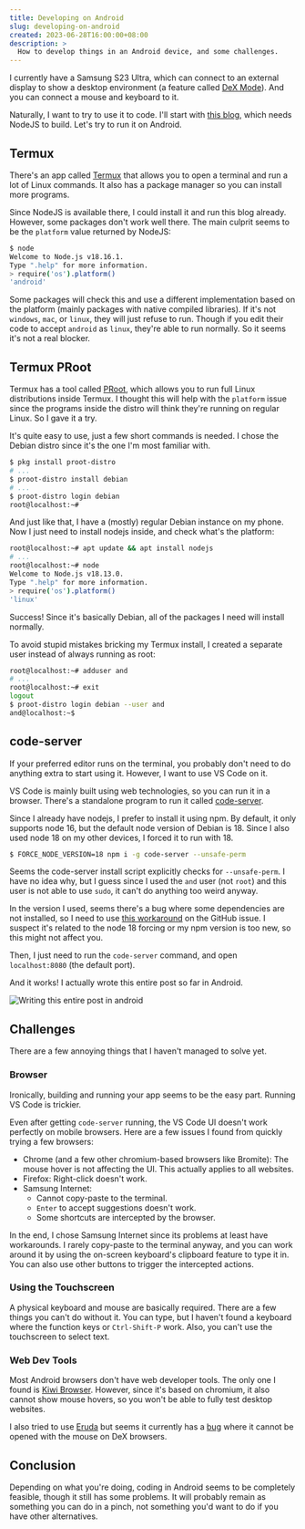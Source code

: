 ```yaml
---
title: Developing on Android
slug: developing-on-android
created: 2023-06-28T16:00:00+08:00
description: >
  How to develop things in an Android device, and some challenges.
---
```


<script>import postInAndroid from './post-in-android.jpg';</script>

I currently have a Samsung S23 Ultra, which can connect to an external display to show a desktop environment
(a feature called [DeX Mode](https://www.samsung.com/us/apps/dex/)).
And you can connect a mouse and keyboard to it.

Naturally, I want to try to use it to code. I'll start with [this blog](https://github.com/ishamf/site), which needs NodeJS to build. Let's try to run it on Android.

## Termux

There's an app called [Termux](https://termux.dev/) that allows you to open a terminal and run a lot of Linux commands. It also has a package manager so you can install more programs.

Since NodeJS is available there, I could install it and run this blog already. However, some packages don't work well there. The main culprit seems to be the `platform` value returned by NodeJS:

```sh
$ node
Welcome to Node.js v18.16.1.
Type ".help" for more information.
> require('os').platform()
'android'
```

Some packages will check this and use a different implementation based on the platform (mainly packages with native compiled libraries).
If it's not `windows`, `mac`, or `linux`, they will just refuse to run. Though if you edit their code to accept `android` as `linux`, they're able to run normally.
So it seems it's not a real blocker.

## Termux PRoot

Termux has a tool called [PRoot](https://wiki.termux.com/wiki/PRoot), which allows you to run full Linux distributions inside Termux.
I thought this will help with the `platform` issue since the programs inside the distro will think they're running on regular Linux.
So I gave it a try.

It's quite easy to use, just a few short commands is needed. I chose the Debian distro since it's the one I'm most familiar with.

```sh
$ pkg install proot-distro
# ...
$ proot-distro install debian
# ...
$ proot-distro login debian
root@localhost:~#
```

And just like that, I have a (mostly) regular Debian instance on my phone. Now I just need to install nodejs inside, and check what's the platform:

```sh
root@localhost:~# apt update && apt install nodejs
# ...
root@localhost:~# node
Welcome to Node.js v18.13.0.
Type ".help" for more information.
> require('os').platform()
'linux'
```

Success! Since it's basically Debian, all of the packages I need will install normally.

To avoid stupid mistakes bricking my Termux install, I created a separate user instead of always running as root:

```sh
root@localhost:~# adduser and
# ...
root@localhost:~# exit
logout
$ proot-distro login debian --user and
and@localhost:~$
```

## code-server

If your preferred editor runs on the terminal, you probably don't need to do anything extra to start using it.
However, I want to use VS Code on it.

VS Code is mainly built using web technologies, so you can run it in a browser. There's a standalone program to run it called [code-server](https://github.com/coder/code-server).

Since I already have nodejs, I prefer to install it using npm. By default, it only supports node 16, but the default node version of Debian is 18. Since I also used node 18 on my other devices, I forced it to run with 18.

```sh
$ FORCE_NODE_VERSION=18 npm i -g code-server --unsafe-perm
```

Seems the code-server install script explicitly checks for `--unsafe-perm`.
I have no idea why, but I guess since I used the `and` user (not `root`) and this user is not able to use `sudo`, it can't do anything too weird anyway.

In the version I used, seems there's a bug where some dependencies are not installed, so I need to use [this workaround](https://github.com/coder/code-server/issues/5530#issuecomment-1235752382)
on the GitHub issue. I suspect it's related to the node 18 forcing or my npm version is too new, so this might not affect you.

Then, I just need to run the `code-server` command, and open `localhost:8080` (the default port).

And it works! I actually wrote this entire post so far in Android.

![Writing this entire post in android]({postInAndroid})

## Challenges

There are a few annoying things that I haven't managed to solve yet.

### Browser

Ironically, building and running your app seems to be the easy part. Running VS Code is trickier.

Even after getting `code-server` running, the VS Code UI doesn't work perfectly on mobile browsers. Here are a few issues I found from quickly trying a few browsers:

- Chrome (and a few other chromium-based browsers like Bromite): The mouse hover is not affecting the UI. This actually applies to all websites.
- Firefox: Right-click doesn't work.
- Samsung Internet:
  - Cannot copy-paste to the terminal.
  - `Enter` to accept suggestions doesn't work.
  - Some shortcuts are intercepted by the browser.

In the end, I chose Samsung Internet since its problems at least have workarounds.
I rarely copy-paste to the terminal anyway,
and you can work around it by using the on-screen keyboard's clipboard feature to type it in.
You can also use other buttons to trigger the intercepted actions.

### Using the Touchscreen

A physical keyboard and mouse are basically required. There are a few things you can't do without it. You can type, but I haven't found a keyboard where the function keys or `Ctrl-Shift-P` work. Also, you can't use the touchscreen to select text.

### Web Dev Tools

Most Android browsers don't have web developer tools. The only one I found is [Kiwi Browser](https://github.com/kiwibrowser/src.next).
However, since it's based on chromium, it also cannot show mouse hovers, so you won't be able to fully test desktop websites.

I also tried to use [Eruda](https://github.com/liriliri/eruda) but seems it currently has a [bug](https://github.com/liriliri/eruda/pull/345) where it cannot be opened with the mouse on DeX browsers.

## Conclusion

Depending on what you're doing, coding in Android seems to be completely feasible, though it still has some problems.
It will probably remain as something you can do in a pinch, not something you'd want to do if you have other alternatives.
